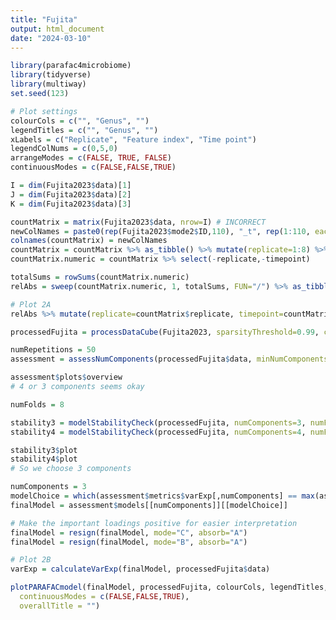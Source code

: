 ```yaml
---
title: "Fujita"
output: html_document
date: "2024-03-10"
---
```


```r
library(parafac4microbiome)
library(tidyverse)
library(multiway)
set.seed(123)
```

```r
# Plot settings
colourCols = c("", "Genus", "")
legendTitles = c("", "Genus", "")
xLabels = c("Replicate", "Feature index", "Time point")
legendColNums = c(0,5,0)
arrangeModes = c(FALSE, TRUE, FALSE)
continuousModes = c(FALSE,FALSE,TRUE)
```

```r
I = dim(Fujita2023$data)[1]
J = dim(Fujita2023$data)[2]
K = dim(Fujita2023$data)[3]

countMatrix = matrix(Fujita2023$data, nrow=I) # INCORRECT
newColNames = paste0(rep(Fujita2023$mode2$ID,110), "_t", rep(1:110, each=J))
colnames(countMatrix) = newColNames
countMatrix = countMatrix %>% as_tibble() %>% mutate(replicate=1:8) %>% pivot_longer(-replicate) %>% mutate(timepoint=as.numeric(str_split_fixed(name,"_t",2)[,2]),id=str_split_fixed(name,"_t",2)[,1]) %>% select(-name) %>% pivot_wider(names_from=id,values_from=value) # shenanigans to create an I*K x J matrix
countMatrix.numeric = countMatrix %>% select(-replicate,-timepoint)

totalSums = rowSums(countMatrix.numeric)
relAbs = sweep(countMatrix.numeric, 1, totalSums, FUN="/") %>% as_tibble()

# Plot 2A
relAbs %>% mutate(replicate=countMatrix$replicate, timepoint=countMatrix$timepoint) %>% pivot_longer(-c(replicate,timepoint)) %>% left_join(Fujita2023$mode2, by=c("name"="ID")) %>% ggplot(aes(x=as.factor(timepoint),y=value,fill=as.factor(Genus))) + facet_wrap(vars(replicate),nrow=8,strip.position="right") + geom_bar(stat="identity",col="black") + theme(legend.position="None") + xlab("Time point") + ylab("Relative abundance")
```

```r
processedFujita = processDataCube(Fujita2023, sparsityThreshold=0.99, centerMode=1, scaleMode=2)
```

```r
numRepetitions = 50
assessment = assessNumComponents(processedFujita$data, minNumComponents=1, maxNumComponents=5, numRepetitions=5, ctol=1e-6, maxit=200, numCores=1)
```

```r
assessment$plots$overview
# 4 or 3 components seems okay
```

```r
numFolds = 8

stability3 = modelStabilityCheck(processedFujita, numComponents=3, numFolds=numFolds, colourCols=colourCols, legendTitles=legendTitles, xLabels=xLabels, legendColNums=legendColNums, arrangeModes=arrangeModes, continuousModes=continuousModes)
stability4 = modelStabilityCheck(processedFujita, numComponents=4, numFolds=numFolds, colourCols=colourCols, legendTitles=legendTitles, xLabels=xLabels, legendColNums=legendColNums, arrangeModes=arrangeModes, continuousModes=continuousModes)

stability3$plot
stability4$plot
# So we choose 3 components
```

```r
numComponents = 3
modelChoice = which(assessment$metrics$varExp[,numComponents] == max(assessment$metrics$varExp[,numComponents]))
finalModel = assessment$models[[numComponents]][[modelChoice]]

# Make the important loadings positive for easier interpretation
finalModel = resign(finalModel, mode="C", absorb="A")
finalModel = resign(finalModel, mode="B", absorb="A")
```

```r
# Plot 2B
varExp = calculateVarExp(finalModel, processedFujita$data)

plotPARAFACmodel(finalModel, processedFujita, colourCols, legendTitles, xLabels, legendColNums, arrangeModes,
  continuousModes = c(FALSE,FALSE,TRUE),
  overallTitle = "")
```
